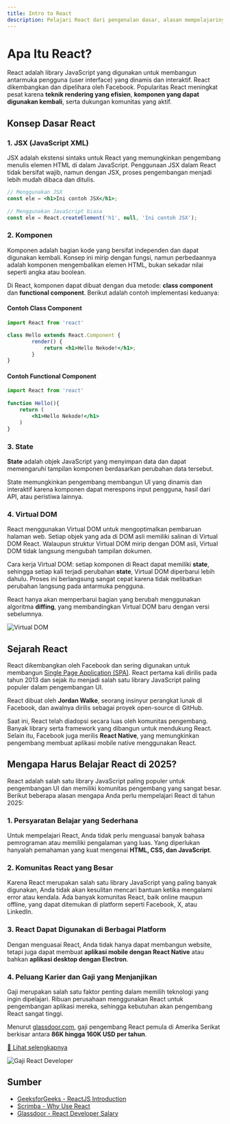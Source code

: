 ```yaml
---
title: Intro to React
description: Pelajari React dari pengenalan dasar, alasan mempelajarinya, hingga sejarah pembuatannya.
---
```


# Apa Itu React?

React adalah library JavaScript yang digunakan untuk membangun antarmuka pengguna (user interface) yang dinamis dan interaktif. React dikembangkan dan dipelihara oleh Facebook. Popularitas React meningkat pesat karena **teknik rendering yang efisien**, **komponen yang dapat digunakan kembali**, serta dukungan komunitas yang aktif.

## Konsep Dasar React

### 1. JSX (JavaScript XML)

JSX adalah ekstensi sintaks untuk React yang memungkinkan pengembang menulis elemen HTML di dalam JavaScript. Penggunaan JSX dalam React tidak bersifat wajib, namun dengan JSX, proses pengembangan menjadi lebih mudah dibaca dan ditulis.

```jsx
// Menggunakan JSX
const ele = <h1>Ini contoh JSX</h1>;
 
// Menggunakan JavaScript biasa
const ele = React.createElement('h1', null, 'Ini contoh JSX');
```

### 2. Komponen

Komponen adalah bagian kode yang bersifat independen dan dapat digunakan kembali. Konsep ini mirip dengan fungsi, namun perbedaannya adalah komponen mengembalikan elemen HTML, bukan sekadar nilai seperti angka atau boolean.

Di React, komponen dapat dibuat dengan dua metode: **class component** dan **functional component**. Berikut adalah contoh implementasi keduanya:

#### Contoh Class Component

```jsx
import React from 'react'

class Hello extends React.Component {  
		render() {
		    return <h1>Hello Nekode!</h1>;  
		}
}
```

#### Contoh Functional Component

```jsx
import React from 'react'
 
function Hello(){
	return (
		<h1>Hello Nekode!</h1>
	)
}
```

### 3. State

**State** adalah objek JavaScript yang menyimpan data dan dapat memengaruhi tampilan komponen berdasarkan perubahan data tersebut.

State memungkinkan pengembang membangun UI yang dinamis dan interaktif karena komponen dapat merespons input pengguna, hasil dari API, atau peristiwa lainnya.

### 4. Virtual DOM

React menggunakan Virtual DOM untuk mengoptimalkan pembaruan halaman web. Setiap objek yang ada di DOM asli memiliki salinan di Virtual DOM React. Walaupun struktur Virtual DOM mirip dengan DOM asli, Virtual DOM tidak langsung mengubah tampilan dokumen.

Cara kerja Virtual DOM: setiap komponen di React dapat memiliki **state**, sehingga setiap kali terjadi perubahan **state**, Virtual DOM diperbarui lebih dahulu. Proses ini berlangsung sangat cepat karena tidak melibatkan perubahan langsung pada antarmuka pengguna.

React hanya akan memperbarui bagian yang berubah menggunakan algoritma **diffing**, yang membandingkan Virtual DOM baru dengan versi sebelumnya.

![Virtual DOM](/react/what-is-react/1_sWfjl94Bnshi1kewFCL0gg.webp)

## Sejarah React

React dikembangkan oleh Facebook dan sering digunakan untuk membangun [Single Page Application (SPA)](https://developer.mozilla.org/en-US/docs/Glossary/SPA). React pertama kali dirilis pada tahun 2013 dan sejak itu menjadi salah satu library JavaScript paling populer dalam pengembangan UI.

React dibuat oleh **Jordan Walke**, seorang insinyur perangkat lunak di Facebook, dan awalnya dirilis sebagai proyek open-source di GitHub.

Saat ini, React telah diadopsi secara luas oleh komunitas pengembang. Banyak library serta framework yang dibangun untuk mendukung React. Selain itu, Facebook juga merilis **React Native**, yang memungkinkan pengembang membuat aplikasi mobile native menggunakan React.

## Mengapa Harus Belajar React di 2025?

React adalah salah satu library JavaScript paling populer untuk pengembangan UI dan memiliki komunitas pengembang yang sangat besar. Berikut beberapa alasan mengapa Anda perlu mempelajari React di tahun 2025:

### 1. Persyaratan Belajar yang Sederhana

Untuk mempelajari React, Anda tidak perlu menguasai banyak bahasa pemrograman atau memiliki pengalaman yang luas. Yang diperlukan hanyalah pemahaman yang kuat mengenai **HTML, CSS, dan JavaScript**.

### 2. Komunitas React yang Besar

Karena React merupakan salah satu library JavaScript yang paling banyak digunakan, Anda tidak akan kesulitan mencari bantuan ketika mengalami error atau kendala. Ada banyak komunitas React, baik online maupun offline, yang dapat ditemukan di platform seperti Facebook, X, atau LinkedIn.

### 3. React Dapat Digunakan di Berbagai Platform

Dengan menguasai React, Anda tidak hanya dapat membangun website, tetapi juga dapat membuat **aplikasi mobile dengan React Native** atau bahkan **aplikasi desktop dengan Electron**.

### 4. Peluang Karier dan Gaji yang Menjanjikan

Gaji merupakan salah satu faktor penting dalam memilih teknologi yang ingin dipelajari. Ribuan perusahaan menggunakan React untuk pengembangan aplikasi mereka, sehingga kebutuhan akan pengembang React sangat tinggi.

Menurut [glassdoor.com](http://glassdoor.com), gaji pengembang React pemula di Amerika Serikat berkisar antara **86K hingga 160K USD per tahun**.

[🔗 Lihat selengkapnya](https://www.glassdoor.com/Salaries/react-developer-salary-SRCH_KO0,15.htm)

![Gaji React Developer](/react/what-is-react/image.png)

## Sumber

- [GeeksforGeeks - ReactJS Introduction](https://www.geeksforgeeks.org/reactjs-introduction/)
- [Scrimba - Why Use React](https://v1.scrimba.com/articles/why-use-react/)
- [Glassdoor - React Developer Salary](https://www.glassdoor.com/Salaries/react-developer-salary-SRCH_KO0,15.htm)
